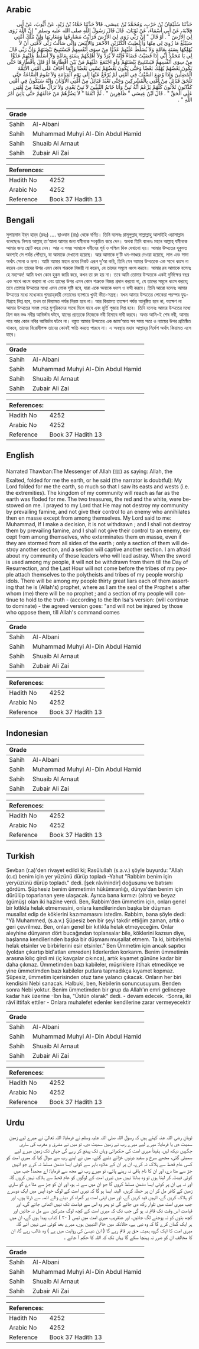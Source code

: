 ## Arabic


<div dir="rtl" lang="ar" style={{fontSize:'larger',backgroundColor:'#f8f9fa',padding:20}}>
حَدَّثَنَا سُلَيْمَانُ بْنُ حَرْبٍ، وَمُحَمَّدُ بْنُ عِيسَى، قَالاَ حَدَّثَنَا حَمَّادُ بْنُ زَيْدٍ، عَنْ أَيُّوبَ، عَنْ أَبِي قِلاَبَةَ، عَنْ أَبِي أَسْمَاءَ، عَنْ ثَوْبَانَ، قَالَ قَالَ رَسُولُ اللَّهِ صلى الله عليه وسلم ‏"‏ إِنَّ اللَّهَ زَوَى لِيَ الأَرْضَ ‏"‏ ‏.‏ أَوْ قَالَ ‏"‏ إِنَّ رَبِّي زَوَى لِيَ الأَرْضَ فَرَأَيْتُ مَشَارِقَهَا وَمَغَارِبَهَا وَإِنَّ مُلْكَ أُمَّتِي سَيَبْلُغُ مَا زُوِيَ لِي مِنْهَا وَأُعْطِيتُ الْكَنْزَيْنِ الأَحْمَرَ وَالأَبْيَضَ وَإِنِّي سَأَلْتُ رَبِّي لأُمَّتِي أَنْ لاَ يُهْلِكَهَا بِسَنَةٍ بِعَامَّةٍ وَلاَ يُسَلِّطَ عَلَيْهِمْ عَدُوًّا مِنْ سِوَى أَنْفُسِهِمْ فَيَسْتَبِيحَ بَيْضَتَهُمْ وَإِنَّ رَبِّي قَالَ لِي يَا مُحَمَّدُ إِنِّي إِذَا قَضَيْتُ قَضَاءً فَإِنَّهُ لاَ يُرَدُّ وَلاَ أُهْلِكُهُمْ بِسَنَةٍ بِعَامَّةٍ وَلاَ أُسَلِّطُ عَلَيْهِمْ عَدُوًّا مِنْ سِوَى أَنْفُسِهِمْ فَيَسْتَبِيحَ بَيْضَتَهُمْ وَلَوِ اجْتَمَعَ عَلَيْهِمْ مَنْ بَيْنَ أَقْطَارِهَا أَوْ قَالَ بِأَقْطَارِهَا حَتَّى يَكُونَ بَعْضُهُمْ يُهْلِكُ بَعْضًا وَحَتَّى يَكُونَ بَعْضُهُمْ يَسْبِي بَعْضًا وَإِنَّمَا أَخَافُ عَلَى أُمَّتِي الأَئِمَّةَ الْمُضِلِّينَ وَإِذَا وُضِعَ السَّيْفُ فِي أُمَّتِي لَمْ يُرْفَعْ عَنْهَا إِلَى يَوْمِ الْقِيَامَةِ وَلاَ تَقُومُ السَّاعَةُ حَتَّى تَلْحَقَ قَبَائِلُ مِنْ أُمَّتِي بِالْمُشْرِكِينَ وَحَتَّى تَعْبُدَ قَبَائِلُ مِنْ أُمَّتِي الأَوْثَانَ وَإِنَّهُ سَيَكُونُ فِي أُمَّتِي كَذَّابُونَ ثَلاَثُونَ كُلُّهُمْ يَزْعُمُ أَنَّهُ نَبِيٌّ وَأَنَا خَاتَمُ النَّبِيِّينَ لاَ نَبِيَّ بَعْدِي وَلاَ تَزَالُ طَائِفَةٌ مِنْ أُمَّتِي عَلَى الْحَقِّ ‏"‏ ‏.‏ قَالَ ابْنُ عِيسَى ‏"‏ ظَاهِرِينَ ‏"‏ ‏.‏ ثُمَّ اتَّفَقَا ‏"‏ لاَ يَضُرُّهُمْ مَنْ خَالَفَهُمْ حَتَّى يَأْتِيَ أَمْرُ اللَّهِ ‏"‏ ‏.‏
</div>
<div style={{backgroundColor:'#f8f9fa',padding:20, marginBottom: 10}}><table> <thead> <tr> <th>Grade</th> <th></th> </tr> </thead> <tbody> <tr><td>Sahih</td><td>Al-Albani</td></tr><tr><td>Sahih</td><td>Muhammad Muhyi Al-Din Abdul Hamid</td></tr><tr><td>Sahih</td><td>Shuaib Al Arnaut</td></tr><tr><td>Sahih</td><td>Zubair Ali Zai</td></tr></tbody></table><table> <thead> <tr> <th>References:</th> <th></th> </tr> </thead> <tbody><tr><td>Hadith No</td><td>4252</td></tr><tr><td>Arabic No</td><td>4252</td></tr><tr><td>Reference</td><td>Book 37 Hadith 13</td></tr></tbody></table></div>

## Bengali


<div dir="ltr" lang="bn" style={{fontSize:'larger',backgroundColor:'#f8f9fa',padding:20}}>
সুলায়মান ইব্‌ন হার্‌ব (রহঃ) .... ছাওবান (রাঃ) থেকে বর্ণিত। তিনি বলেনঃ রাসূলুল্লাহ্‌ সাল্লাল্লাহু আলাইহি ওয়াসাল্লাম বলেছেনঃ নিশ্চয় আল্লাহ্‌ তা’আলা আমার জন্য যমীনকে সংকুচিত করে দেন। অথবা তিনি বলেনঃ মহান আল্লাহ্‌ যমীনকে আমার জন্য ছোট করে দেন। আর এ সময় আমাকে যমীনের পূর্ব ও পশ্চিম দিক দেখানো হয়। আমার উম্মতের হুকুমত অবশ্যই সে পর্যন্ত পৌঁছবে, যা আমাকে দেখানো হয়েছে। আর আমাকে দু’টি ধন-ভাণ্ডার দেওয়া হয়েছে, লাল এবং সাদা অর্থাৎ সোনা ও রূপা। আমি আমার মহান রবের নিকট এরূপ দু’আ করি, তিনি যেন আমার উম্মতকে এক সাথে ধ্বংস না করেন এবং তাদের উপর এমন কোন শত্রুকে বিজয়ী না করেন, যে তাদের সমূলে ধ্বংস করবে। আমার রব আমাকে বলেনঃ হে মহাম্মদ! আমি যখন কোন হুকুম জারি করে, কখন তা রদ হয় না। তবে আমি তোমার উম্মতকে একই দুর্ভিক্ষের বছর এক সাথে ধ্বংস করবো না এবং তাদের উপর এমন কোন শত্রুকে বিজয় প্রদান করবো না, যে তাদের সমূলে ধ্বংস করবে; তবে তোমার উম্মতের মধ্যে এমন লোক সৃষ্টি হবে, যারা একে অন্যকে ধ্বংস ও বন্দী করবে। তিনি আরো বলেনঃ আমার উম্মতের মধ্যে মধ্যেকার গুমরাহ্‌কারী নেতাদের ব্যাপারে খুবই ভীত-সন্ত্রস্থ। যখন আমার উম্মতের লোকেরা পরস্পর যুদ্ধ-বিগ্রহে লিপ্ত হবে, তখন তা কিয়ামত পর্যন্ত নিরস্ত হবে না। আর কিয়ামত ততক্ষণ পর্যন্ত আনুষ্ঠিত হবে না, যতক্ষণ না আমার উম্মতের সমস্ত গোত্র মুশ্‌রিকদের সাথে মিলে যাবে এবং মূর্তি পূজায় লিপ্ত হবে। তিনি বলেনঃ আমার উম্মতের মধ্যে ত্রিশ জন ভণ্ড নবীর আবির্ভাব ঘটবে, যাদের প্রত্যেকে নিজেকে নবী হিসাবে দাবী করবে। অথচ আমি-ই শেষ নবী, আমার পরে আর কোন নবির আবির্ভাব ঘটবে না। বস্তুত আমার উম্মতের এক জামা’আত সব সময় সত্য ও ন্যায়ের উপর প্রতিষ্ঠিত থাকবে, তাদের বিরোধীপক্ষ তাদের কোনই ক্ষতি করতে পারবে না। এ অবস্থায় মহান আল্লাহ্‌র নির্দেশ অর্থাৎ কিয়ামত এসে যাবে।
</div>
<div style={{backgroundColor:'#f8f9fa',padding:20, marginBottom: 10}}><table> <thead> <tr> <th>Grade</th> <th></th> </tr> </thead> <tbody> <tr><td>Sahih</td><td>Al-Albani</td></tr><tr><td>Sahih</td><td>Muhammad Muhyi Al-Din Abdul Hamid</td></tr><tr><td>Sahih</td><td>Shuaib Al Arnaut</td></tr><tr><td>Sahih</td><td>Zubair Ali Zai</td></tr></tbody></table><table> <thead> <tr> <th>References:</th> <th></th> </tr> </thead> <tbody><tr><td>Hadith No</td><td>4252</td></tr><tr><td>Arabic No</td><td>4252</td></tr><tr><td>Reference</td><td>Book 37 Hadith 13</td></tr></tbody></table></div>

## English


<div dir="ltr" lang="en" style={{fontSize:'larger',backgroundColor:'#f8f9fa',padding:20}}>
Narrated Thawban:The Messenger of Allah (ﷺ) as saying: Allah, the Exalted, folded for me the earth, or he said (the narrator is doubtful): My Lord folded for me the earth, so much so that I saw its easts and wests (i.e. the extremities). The kingdom of my community will reach as far as the earth was floded for me. The two treasures, the red and the white, were bestowed on me. I prayed to my Lord that He may not destroy my community by prevailing famine, and not give their control to an enemy who annihilates then en masse except from among themselves. My Lord said to me: Muhammad, If I make a decision, it is not withdrawn ; and I shall not destroy them by prevailing famine, and I shall not give their control to an enemy, except from among themselves, who exterminates them en masse, even if they are stormed from all sides of the earth ; only a section of them will destroy another section, and a section will captive another section. I am afraid about my community of those leaders who will lead astray. When the sword is used among my people, it will not be withdrawn from them till the Day of Resurrection, and the Last Hour will not come before the tribes of my people attach themselves to the polytheists and tribes of my people worship idols. There will be among my people thirty great liars each of them asserting that he is (Allah's) prophet, where as I am the seal of the Prophet s after whom (me) there will be no prophet ; and a section of my people will continue to hold to the truth - (according to the Ibn Isa's version: (will continue to dominate) - the agreed version goes: "and will not be injured by those who oppose them, till Allah's command comes
</div>
<div style={{backgroundColor:'#f8f9fa',padding:20, marginBottom: 10}}><table> <thead> <tr> <th>Grade</th> <th></th> </tr> </thead> <tbody> <tr><td>Sahih</td><td>Al-Albani</td></tr><tr><td>Sahih</td><td>Muhammad Muhyi Al-Din Abdul Hamid</td></tr><tr><td>Sahih</td><td>Shuaib Al Arnaut</td></tr><tr><td>Sahih</td><td>Zubair Ali Zai</td></tr></tbody></table><table> <thead> <tr> <th>References:</th> <th></th> </tr> </thead> <tbody><tr><td>Hadith No</td><td>4252</td></tr><tr><td>Arabic No</td><td>4252</td></tr><tr><td>Reference</td><td>Book 37 Hadith 13</td></tr></tbody></table></div>

## Indonesian


<div dir="ltr" lang="id" style={{fontSize:'larger',backgroundColor:'#f8f9fa',padding:20}}>

</div>
<div style={{backgroundColor:'#f8f9fa',padding:20, marginBottom: 10}}><table> <thead> <tr> <th>Grade</th> <th></th> </tr> </thead> <tbody> <tr><td>Sahih</td><td>Al-Albani</td></tr><tr><td>Sahih</td><td>Muhammad Muhyi Al-Din Abdul Hamid</td></tr><tr><td>Sahih</td><td>Shuaib Al Arnaut</td></tr><tr><td>Sahih</td><td>Zubair Ali Zai</td></tr></tbody></table><table> <thead> <tr> <th>References:</th> <th></th> </tr> </thead> <tbody><tr><td>Hadith No</td><td>4252</td></tr><tr><td>Arabic No</td><td>4252</td></tr><tr><td>Reference</td><td>Book 37 Hadith 13</td></tr></tbody></table></div>

## Turkish


<div dir="ltr" lang="tr" style={{fontSize:'larger',backgroundColor:'#f8f9fa',padding:20}}>
Sevban (r.a)'den rivayet edildi ki; Rasûlullah (s.a.v.) şöyle buyurdu: "Allah (c.c) benim için yer yüzünü dürüp topladı -Yahut "Rabbim benim için yeryüzünü dürüp topladı." dedi. [şek râvînindir] doğusunu ve batısını gördüm. Şüphesiz benim ümmetimin hükümranlığı, dünya'dan benim için dürülüp toparlanan yere ulaşacak. Ayrıca bana kırmızı (altın) ve beyaz (gümüş) olan iki hazine verdi. Ben, Rabbim'den ümmetim için, onları genel bir kıtlıkla helak etmemesini, onlara kendilerinden başka bir düşman musallat edip de köklerini kazımamasını istedim. Rabbim, bana şöyle dedi: "Yâ Muhammed, (s.a.v.) Şüpesiz ben bir şeyi takdir ettiğim zaman, artık o geri çevrilmez. Ben, onları genel bir kıtlıkla helak etmeyeceğim. Onlar aleyhine dünyanın dört bucağından toplansalar bile, köklerini kazısın diye, başlarına kendilerinden başka bir düşmanı musallat etmem. Ta ki, birbirlerini helak etsinler ve birbirlerini esir etsinler." Ben Ümmetim için ancak sapıtıcı (yoldan çıkartıp bid'atları emreden) liderlerden korkarım. Benim ümmetimin arasına kılıç girdi mi (iç kavgalar çıkınca), artık kıyamet gününe kadar bir daha çıkmaz. Ümmetimden bazı kabileler, müşriklere iltihak etmedikçe ve yine ümmetimden bazı kabileler putlara tapmadıkça kıyamet kopmaz. Şüpesiz, ümmetim içerisinden otuz tane yalancı çıkacak. Onların her biri kendisini Nebi sanacak. Halbuki, ben, Nebilerin sonuncusuyum. Benden sonra Nebi yoktur. Benim ümmetimden bir grup da Allah'ın emri gelinceye kadar hak üzerine -İbn İsa, "Üstün olarak" dedi. - devam edecek. -Sonra, iki râvî ittifak ettiler - Onlara muhalefet edenler kendilerine zarar vermeyecektir
</div>
<div style={{backgroundColor:'#f8f9fa',padding:20, marginBottom: 10}}><table> <thead> <tr> <th>Grade</th> <th></th> </tr> </thead> <tbody> <tr><td>Sahih</td><td>Al-Albani</td></tr><tr><td>Sahih</td><td>Muhammad Muhyi Al-Din Abdul Hamid</td></tr><tr><td>Sahih</td><td>Shuaib Al Arnaut</td></tr><tr><td>Sahih</td><td>Zubair Ali Zai</td></tr></tbody></table><table> <thead> <tr> <th>References:</th> <th></th> </tr> </thead> <tbody><tr><td>Hadith No</td><td>4252</td></tr><tr><td>Arabic No</td><td>4252</td></tr><tr><td>Reference</td><td>Book 37 Hadith 13</td></tr></tbody></table></div>

## Urdu


<div dir="rtl" lang="ur" style={{fontSize:'larger',backgroundColor:'#f8f9fa',padding:20}}>
ثوبان رضی اللہ عنہ کہتے ہیں کہ رسول اللہ صلی اللہ علیہ وسلم نے فرمایا: اللہ تعالیٰ نے میرے لیے زمین سمیٹ دی یا فرمایا: میرے لیے میرے رب نے زمین سمیٹ دی، تو میں نے مشرق و مغرب کی ساری جگہیں دیکھ لیں، یقیناً میری امت کی حکمرانی وہاں تک پہنچ کر رہے گی جہاں تک زمین میرے لیے سمیٹی گئی، مجھے سرخ و سفید دونوں خزانے دئیے گئے، میں نے اپنے رب سے سوال کیا کہ میری امت کو کسی عام قحط سے ہلاک نہ کرے، ان پر ان کے علاوہ باہر سے کوئی ایسا دشمن مسلط نہ کرے جو انہیں جڑ سے مٹا دے، اور ان کا نام باقی نہ رہنے پائے، تو میرے رب نے مجھ سے فرمایا: اے محمد! جب میں کوئی فیصلہ کر لیتا ہوں تو وہ بدلتا نہیں میں تیری امت کے لوگوں کو عام قحط سے ہلاک نہیں کروں گا، اور نہ ہی ان پر کوئی ایسا دشمن مسلط کروں گا جو ان میں سے نہ ہو، اور ان کو جڑ سے مٹا دے گو ساری زمین کے کافر مل کر ان پر حملہ کریں، البتہ ایسا ہو گا کہ تیری امت کے لوگ خود آپس میں ایک دوسرے کو ہلاک کریں گے، انہیں قید کریں گے، اور میں اپنی امت پر گمراہ کر دینے والے ائمہ سے ڈرتا ہوں، اور جب میری امت میں تلوار رکھ دی جائے گی تو پھر وہ اس سے قیامت تک نہیں اٹھائی جائے گی، اور قیامت اس وقت تک قائم نہ ہو گی جب تک کہ میری امت کے کچھ لوگ مشرکین سے مل نہ جائیں اور کچھ بتوں کو نہ پوجنے لگ جائیں، اور عنقریب میری امت میں تیس ( ۳۰ ) کذاب پیدا ہوں گے، ان میں ہر ایک گمان کرے گا کہ وہ نبی ہے، حالانکہ میں خاتم النبیین ہوں، میرے بعد کوئی نبی نہیں آئے گا، میری امت کا ایک گروہ ہمیشہ حق پر قائم رہے گا ( ابن عیسیٰ کی روایت میں ہے ) وہ غالب رہے گا، ان کا مخالف ان کو ضرر نہ پہنچا سکے گا یہاں تک کہ اللہ کا حکم آ جائے ۔
</div>
<div style={{backgroundColor:'#f8f9fa',padding:20, marginBottom: 10}}><table> <thead> <tr> <th>Grade</th> <th></th> </tr> </thead> <tbody> <tr><td>Sahih</td><td>Al-Albani</td></tr><tr><td>Sahih</td><td>Muhammad Muhyi Al-Din Abdul Hamid</td></tr><tr><td>Sahih</td><td>Shuaib Al Arnaut</td></tr><tr><td>Sahih</td><td>Zubair Ali Zai</td></tr></tbody></table><table> <thead> <tr> <th>References:</th> <th></th> </tr> </thead> <tbody><tr><td>Hadith No</td><td>4252</td></tr><tr><td>Arabic No</td><td>4252</td></tr><tr><td>Reference</td><td>Book 37 Hadith 13</td></tr></tbody></table></div>